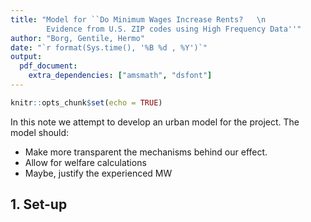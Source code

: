 ```yaml
---
title: "Model for ``Do Minimum Wages Increase Rents?   \n
        Evidence from U.S. ZIP codes using High Frequency Data''"
author: "Borg, Gentile, Hermo"
date: "`r format(Sys.time(), '%B %d , %Y')`"
output: 
  pdf_document:
    extra_dependencies: ["amsmath", "dsfont"]
---
```


```r
knitr::opts_chunk$set(echo = TRUE)
```


In this note we attempt to develop an urban model for the project.
The model should:

- Make more transparent the mechanisms behind our effect.
- Allow for welfare calculations
- Maybe, justify the experienced MW

## 1. Set-up




